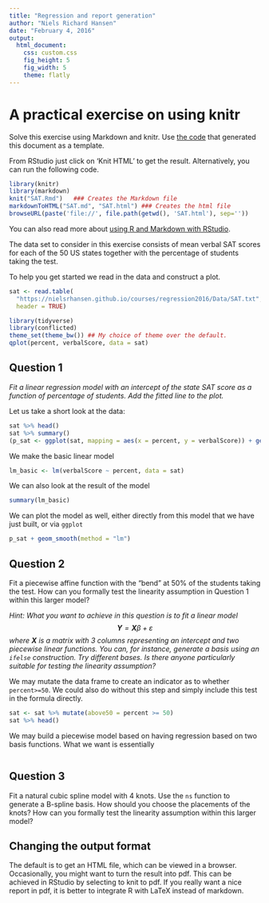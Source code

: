 ```yaml
---
title: "Regression and report generation"
author: "Niels Richard Hansen"
date: "February 4, 2016"
output:
  html_document:
    css: custom.css
    fig_height: 5
    fig_width: 5
    theme: flatly
---
```


# A practical exercise on using knitr

Solve this exercise using Markdown and knitr. Use 
[the code](https://nielsrhansen.github.io/courses/regression2016/Exercises/SAT.Rmd)
that generated this document as a template. 

From RStudio just click on 'Knit HTML' to get the result. Alternatively, you can 
run the following code. 


```r
library(knitr)
library(markdown)
knit("SAT.Rmd")   ### Creates the Markdown file
markdownToHTML("SAT.md", "SAT.html") ### Creates the html file
browseURL(paste('file://', file.path(getwd(), 'SAT.html'), sep='')) 
```

You can also read more about [using R and Markdown with RStudio](http://rmarkdown.rstudio.com).

The data set to consider in this exercise consists of mean verbal SAT scores for each of the 50 US states 
together with the percentage of students taking the test. 

To help you get started we read in the data and construct a plot. 

```r
sat <- read.table(
  "https://nielsrhansen.github.io/courses/regression2016/Data/SAT.txt", 
  header = TRUE)
```


```r
library(tidyverse)
library(conflicted)
theme_set(theme_bw()) ## My choice of theme over the default. 
qplot(percent, verbalScore, data = sat)
```

## Question 1
*Fit a linear regression model with an intercept of the state SAT score as a function of percentage 
of students. Add the fitted line to the plot.*

Let us take a short look at the data:
```r
sat %>% head()
sat %>% summary()
(p_sat <- ggplot(sat, mapping = aes(x = percent, y = verbalScore)) + geom_point())
```
We make the basic linear model
```r
lm_basic <- lm(verbalScore ~ percent, data = sat)
```

We can also look at the result of the model
```r
summary(lm_basic)
```
We can plot the model as well, either directly from this model that we have just built, or via `ggplot`
```r
p_sat + geom_smooth(method = "lm")
```



## Question 2

Fit a piecewise affine function with the "bend" at 50% of the 
students taking the test. How can you formally test the linearity assumption in Question 1 
within this larger model?

*Hint: What you want to achieve in this question is to fit a linear model 
$$\mathbf{Y} = \mathbf{X} \beta + \varepsilon$$
where $\mathbf{X}$ is a matrix with 3 columns representing an intercept and 
two piecewise linear functions. You can, for instance, generate a basis using an
`ifelse` construction. Try different bases. Is there anyone particularly suitable for 
testing the linearity assumption?*

We may mutate the data frame to create an indicator as to whether `percent>=50`. We could also do without this step and simply include this test in the formula directly.
```r
sat <- sat %>% mutate(above50 = percent >= 50)
sat %>% head()
```


We may build a piecewise model based on having regression based on two basis functions.
What we want is essentially 
```r

```


## Question 3

Fit a natural cubic spline model with 4 knots. Use the `ns` function to generate a B-spline basis.
How should you choose the placements of the knots?
How can you formally test the linearity assumption within this larger model?


## Changing the output format

The default is to get an HTML file, which can be viewed in a browser. Occasionally, 
you might want to turn the result into pdf. This can be achieved in RStudio by selecting 
to knit to pdf. If you really want a nice report in pdf, it is 
better to integrate R with LaTeX instead of markdown.








